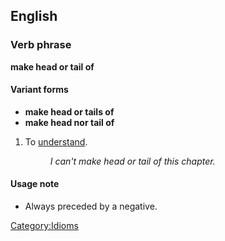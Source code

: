 ==English==
===Verb phrase===
'''make head or tail of'''

====Variant forms====
*'''make head or tails of'''
*'''make head nor tail of'''

#To [[understand]].
#:''I can't make head or tail of this chapter.''

====Usage note====
*Always preceded by a negative.

[[Category:Idioms]]